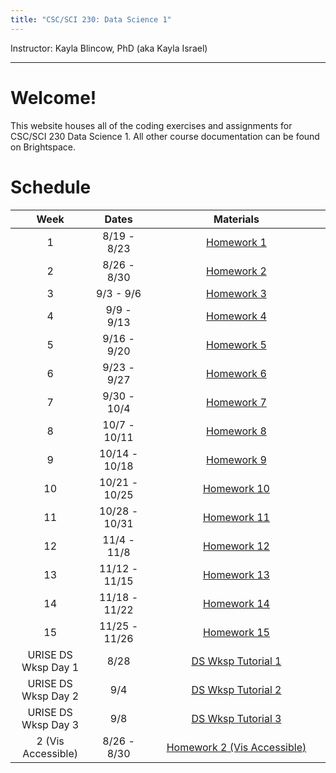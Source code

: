```yaml
---
title: "CSC/SCI 230: Data Science 1"
---
```


Instructor: Kayla Blincow, PhD (aka Kayla Israel)

------------------------------------------------------------------------

# Welcome!

This website houses all of the coding exercises and assignments for CSC/SCI 230 Data Science 1. All other course documentation can be found on Brightspace.

# Schedule

|        Week         |     Dates     |                   Materials                   |
|:-------------------:|:-------------:|:---------------------------------------------:|
|          1          |  8/19 - 8/23  |          [Homework 1](Week1R4DS.qmd)          |
|          2          |  8/26 - 8/30  |           [Homework 2](Week2HW.qmd)           |
|          3          |   9/3 - 9/6   |           [Homework 3](Week3HW.qmd)           |
|          4          |  9/9 - 9/13   |           [Homework 4](Week4HW.qmd)           |
|          5          |  9/16 - 9/20  |           [Homework 5](Week5HW.qmd)           |
|          6          |  9/23 - 9/27  |           [Homework 6](Week6HW.qmd)           |
|          7          |  9/30 - 10/4  |           [Homework 7](Week7HW.qmd)           |
|          8          | 10/7 - 10/11  |           [Homework 8](Week8HW.qmd)           |
|          9          | 10/14 - 10/18 |           [Homework 9](Week9HW.qmd)           |
|         10          | 10/21 - 10/25 |          [Homework 10](Week10HW.qmd)          |
|         11          | 10/28 - 10/31 |          [Homework 11](Week11HW.qmd)          |
|         12          |  11/4 - 11/8  |          [Homework 12](Week12HW.qmd)          |
|         13          | 11/12 - 11/15 |          [Homework 13](Week13HW.qmd)          |
|         14          | 11/18 - 11/22 |          [Homework 14](Week14HW.qmd)          |
|         15          | 11/25 - 11/26 |          [Homework 15](Week15HW.qmd)          |
| URISE DS Wksp Day 1 |     8/28      |       [DS Wksp Tutorial 1](DSWksp1.qmd)       |
| URISE DS Wksp Day 2 |      9/4      |       [DS Wksp Tutorial 2](DSWksp2.qmd)       |
| URISE DS Wksp Day 3 |      9/8      |       [DS Wksp Tutorial 3](DSWksp3.qmd)       |
| 2 (Vis Accessible)  |  8/26 - 8/30  | [Homework 2 (Vis Accessible)](Week2HW_VA.qmd) |
